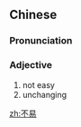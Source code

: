 ==Chinese==
{{zh-forms}}

===Pronunciation===
{{zh-pron
|m=不yì
|cat=a
}}

===Adjective===
{{zh-adj}}

# not easy
# unchanging

[[zh:不易]]